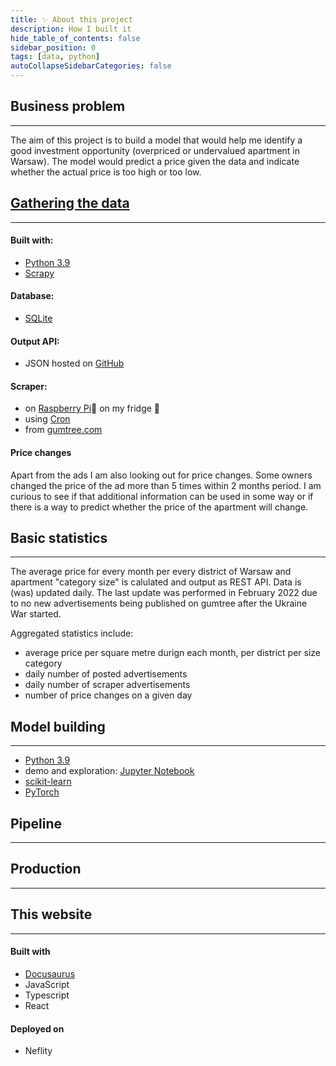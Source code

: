 ```yaml
---
title: ✨ About this project
description: How I built it
hide_table_of_contents: false
sidebar_position: 0
tags: [data, python]
autoCollapseSidebarCategories: false
---
```




## Business problem
---

The aim of this project is to build a model that would help me 
identify a good investment opportunity (overpriced or undervalued apartment in Warsaw). 
The model would predict a price given the data and indicate whether the actual price 
is too high or too low. 

## [Gathering the data](/Data/1_data_scraping.md)
---

#### Built with:
- [Python 3.9]('https://www.python.org/')
- [Scrapy]('https://scrapy.org/')

#### Database:
- [SQLite]('https://www.sqlite.org/index.html')

#### Output API:
- JSON hosted on [GitHub]('https://github.com/mbalcerzak/warsaw_flats_api/tree/raspberry-updates/json_dir')

#### Scraper:
- on [Raspberry Pi]('https://www.raspberrypi.org/')🍓 on my fridge 🤫
- using [Cron]('https://crontab.guru/')
- from [gumtree.com](https://www.gumtree.pl/s-mieszkania-i-domy-sprzedam-i-kupie/warszawa/v1c9073l3200008p1)

#### Price changes
Apart from the ads I am also looking out for price changes. Some owners changed the price of the ad more 
than 5 times within 2 months period. I am curious to see if that additional information can be used in 
some way or if there is a way to predict whether the price of the apartment will change.


## Basic statistics
---
The average price for every month per every district of Warsaw and apartment "category size" is calulated and output as REST API.
Data is (was) updated daily. The last update was performed in February 2022 due to no new advertisements being 
published on gumtree after the Ukraine War started.

Aggregated statistics include:
- average price per square metre durign each month, per district per size category
- daily number of posted advertisements
- daily number of scraper advertisements
- number of price changes on a given day 


## Model building
---
- [Python 3.9]('https://www.python.org/')
- demo and exploration: [Jupyter Notebook]('https://jupyter.org/)
- [scikit-learn](https://scikit-learn.org/stable/)
- [PyTorch](https://pytorch.org/)


## Pipeline
---


## Production
---


## This website
---

#### Built with
- [Docusaurus]('https://docusaurus.io/')
- JavaScript
- Typescript
- React

#### Deployed on 
- Neflity